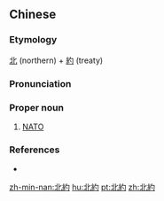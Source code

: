 {{also|北约}}
==Chinese==
{{zh-forms|s=北约}}

===Etymology===
[[北]] (northern) + [[約]] (treaty)

===Pronunciation===
{{zh-pron
|m=Běiyuē
|c=bak1 joek3
|mn=Pak-iok
|cat=pn
}}

===Proper noun===
{{zh-proper noun}}

# [[NATO]]

===References===
* {{pedialite|北大西洋公約組織|lang=zh}}

[[zh-min-nan:北約]]
[[hu:北約]]
[[pt:北約]]
[[zh:北約]]